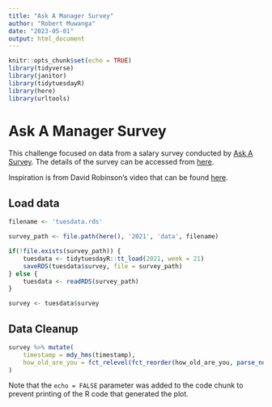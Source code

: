 ```yaml
---
title: "Ask A Manager Survey"
author: "Robert Muwanga"
date: "2023-05-01"
output: html_document
---
```


```r
knitr::opts_chunk$set(echo = TRUE)
library(tidyverse)
library(janitor)
library(tidytuesdayR)
library(here)
library(urltools)

```

# Ask A Manager Survey

This challenge focused on data from a salary survey conducted by [Ask A Survey](https://docs.google.com/spreadsheets/d/1IPS5dBSGtwYVbjsfbaMCYIWnOuRmJcbequohNxCyGVw/edit?resourcekey#gid=1625408792). The details of the survey can be accessed from [here](https://github.com/rfordatascience/tidytuesday/blob/master/data/2021/2021-05-18/readme.md).

Inspiration is from David Robinson's video that can be found [here](https://www.youtube.com/watch?v=2HpRXIpU4jI).

## Load data

```r
filename <- 'tuesdata.rds'

survey_path <- file.path(here(), '2021', 'data', filename)

if(!file.exists(survey_path)) {
    tuesdata <- tidytuesdayR::tt_load(2021, week = 21)
    saveRDS(tuesdata$survey, file = survey_path)
} else {
    tuesdata <- readRDS(survey_path)
}

survey <- tuesdata$survey

```

## Data Cleanup

```r
survey %>% mutate(
    timestamp = mdy_hms(timestamp),
    how_old_are_you = fct_relevel(fct_reorder(how_old_are_you, parse_number(how_old_are_you)), "under 18")
)
```

Note that the `echo = FALSE` parameter was added to the code chunk to prevent printing of the R code that generated the plot.
